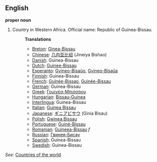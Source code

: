 ==English==

'''proper noun'''

# Country in Western Africa. Official name: Republic of Guinea-Bissau.
#:'''Translations'''
#:*[[Breton]]: [[Ginea-Bissau]]
#:*[[Chinese]]: [[几内亚比绍]] (Jineiya Bishao)
#:*[[Danish]]: Guinea-Bissau
#:*[[Dutch]]: [[Guinee-Bissau]]
#:*[[Esperanto]]: [[Gvineo-Bisaŭo]], [[Gvineo-Bisaŭa]]
#:*[[Finnish]]: Guinea-Bissau
#:*[[French]]: [[Guinée-Bissao]], [[Guinée-Bissau]]
#:*[[German]]: Guinea-Bissau
#:*[[Greek]]: [[Γουινέα-Μπισσάου]]
#:*[[Hungarian]]: [[Bissau-Guinea]]
#:*[[Interlingua]]: Guinea-Bissau
#:*[[Italian]]: [[Guinea Bissau]]
#:*[[Japanese]]: [[ギニアビサウ]] (Ginia Bisau)
#:*[[Polish]]: [[Gwinea Bissau]]
#:*[[Portuguese]]: [[Guiné-Bissau]]
#:*[[Romanian]]: [[Guineea-Bissau]] ''f''
#:*[[Russian]]: [[Гвинея-Бисау]]
#:*[[Spanish]]: Guinea-Bissau
#:*[[Swedish]]: Guinea-Bissau

''See'': [[Countries of the world]]